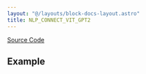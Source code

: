 ```yaml
---
layout: "@/layouts/block-docs-layout.astro"
title: NLP_CONNECT_VIT_GPT2
---
```



<PythonDocsDisplay docstring={docstring} />

[Source Code](https://github.com/flojoy-ai/blocks/blob/main/blocks/AI_ML/IMAGE_CAPTIONING/NLP_CONNECT_VIT_GPT2/NLP_CONNECT_VIT_GPT2.py)

## Example
